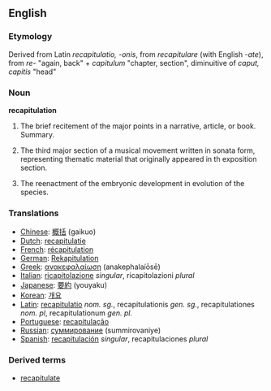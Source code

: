 ==English==
===Etymology===
Derived from Latin ''recapitulatio, -onis'', from ''recapitulare'' (with English ''-ate''), from ''re-'' "again, back" + ''capitulum'' "chapter, section", diminuitive of ''caput, capitis'' "head"
===Noun===
{{wikipedia}}
'''recapitulation'''
#The brief recitement of the major points in a narrative, article, or book. Summary.
#{{musiv}} The third major section of a musical movement written in sonata form, representing thematic material that originally appeared in th exposition section.
#{{biology}} The reenactment of the embryonic development in evolution of the species.

===Translations===
*[[Chinese]]: [[概括]] (gaikuo)
*[[Dutch]]: [[recapitulatie]]
*[[French]]: [[récapitulation]]
*[[German]]: [[Rekapitulation]]
*[[Greek]]: [[ανακεφαλαίωση]] (anakephalaíōsē)
*[[Italian]]: [[ricapitolazione]] ''singular'', ricapitolazioni ''plural''
*[[Japanese]]: [[要約]] (youyaku)
*[[Korean]]: [[개요]]
*[[Latin]]: [[recapitulatio]] ''nom. sg.'', recapitulationis ''gen. sg.'', recapitulationes ''nom. pl'', recapitulationum ''gen. pl.''
*[[Portuguese]]: [[recapitulação]]
*[[Russian]]: [[суммирование]] (summirovaniye)
*[[Spanish]]: [[recapitulación]] ''singular'', recapitulaciones ''plural''

===Derived terms===
*[[recapitulate]]